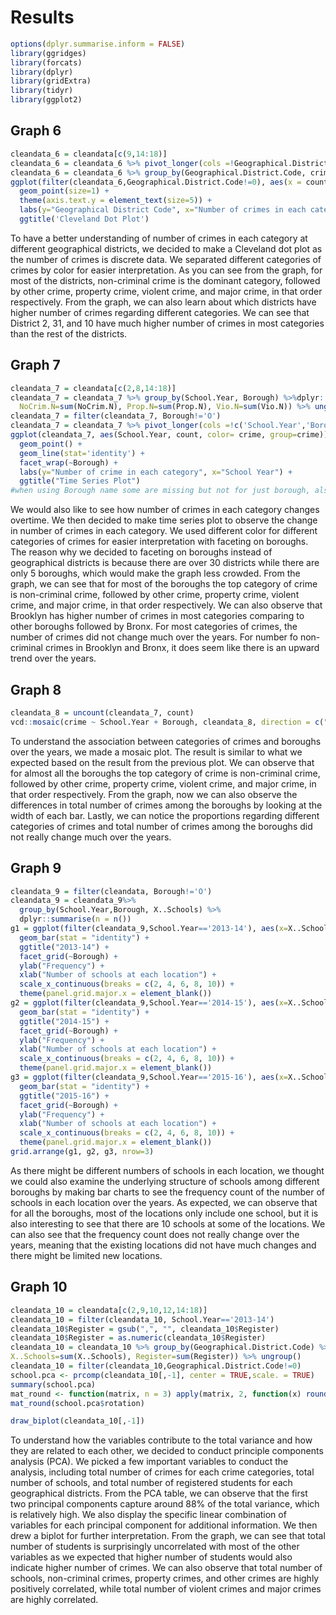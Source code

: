 # Results

```r
options(dplyr.summarise.inform = FALSE)
library(ggridges)
library(forcats)
library(dplyr)
library(gridExtra)
library(tidyr)
library(ggplot2)
```

## Graph 6
```r
cleandata_6 = cleandata[c(9,14:18)]
cleandata_6 = cleandata_6 %>% pivot_longer(cols =!Geographical.District.Code, names_to = "crime",values_to ="count")
cleandata_6 = cleandata_6 %>% group_by(Geographical.District.Code, crime) %>% dplyr::summarise(count_sum = sum(count))
ggplot(filter(cleandata_6,Geographical.District.Code!=0), aes(x = count_sum, y = reorder(Geographical.District.Code,count_sum), color = crime)) +
  geom_point(size=1) +
  theme(axis.text.y = element_text(size=5)) +
  labs(y="Geographical District Code", x="Number of crimes in each category") +
  ggtitle('Cleveland Dot Plot')
```
To have a better understanding of number of crimes in each category at different geographical districts, we decided to make a Cleveland dot plot as the number of crimes is discrete data. We separated different categories of crimes by color for easier interpretation. As you can see from the graph, for most of the districts, non-criminal crime is the dominant category, followed by other crime, property crime, violent crime, and major crime, in that order respectively. From the graph, we can also learn about which districts have higher number of crimes regarding different categories. We can see that District 2, 31, and 10 have much higher number of crimes in most categories than the rest of the districts. 

## Graph 7
```r
cleandata_7 = cleandata[c(2,8,14:18)]
cleandata_7 = cleandata_7 %>% group_by(School.Year, Borough) %>%dplyr::summarise(Major.N=sum(Major.N),Oth.N=sum(Oth.N),
  NoCrim.N=sum(NoCrim.N), Prop.N=sum(Prop.N), Vio.N=sum(Vio.N)) %>% ungroup()
cleandata_7 = filter(cleandata_7, Borough!='O')
cleandata_7 = cleandata_7 %>% pivot_longer(cols =!c('School.Year','Borough'), names_to = "crime", values_to ="count")
ggplot(cleandata_7, aes(School.Year, count, color= crime, group=crime)) +
  geom_point() +
  geom_line(stat='identity') +
  facet_wrap(~Borough) +
  labs(y="Number of crime in each category", x="School Year") +
  ggtitle("Time Series Plot")
#when using Borough name some are missing but not for just borough, also (District0->Borough O is a problem still)
```
We would also like to see how number of crimes in each category changes overtime. We then decided to make time series plot to observe the change in number of crimes in each category. We used different color for different categories of crimes for easier interpretation with faceting on boroughs. The reason why we decided to faceting on boroughs instead of geographical districts is because there are over 30 districts while there are only 5 boroughs, which would make the graph less crowded. From the graph, we can see that for most of the boroughs the top category of crime is non-criminal crime, followed by other crime, property crime, violent crime, and major crime, in that order respectively. We can also observe that Brooklyn has higher number of crimes in most categories comparing to other boroughs followed by Bronx. For most categories of crimes, the number of crimes did not change much over the years. For number fo non-criminal crimes in Brooklyn and Bronx, it does seem like there is an upward trend over the years. 

## Graph 8
```r
cleandata_8 = uncount(cleandata_7, count)
vcd::mosaic(crime ~ School.Year + Borough, cleandata_8, direction = c("v", "v", "h")) 
```
To understand the association between categories of crimes and boroughs over the years, we made a mosaic plot. The result is similar to what we expected based on the result from the previous plot. We can observe that for almost all the boroughs the top category of crime is non-criminal crime, followed by other crime, property crime, violent crime, and major crime, in that order respectively. From the graph, now we can also observe the differences in total number of crimes among the boroughs by looking at the width of each bar. Lastly, we can notice the proportions regarding different categories of crimes and total number of crimes among the boroughs did not really change much over the years. 

## Graph 9
```r
cleandata_9 = filter(cleandata, Borough!='O')
cleandata_9 = cleandata_9%>%
  group_by(School.Year,Borough, X..Schools) %>%
  dplyr::summarise(n = n()) 
g1 = ggplot(filter(cleandata_9,School.Year=='2013-14'), aes(x=X..Schools,y=n)) +
  geom_bar(stat = "identity") +
  ggtitle("2013-14") +
  facet_grid(~Borough) +
  ylab("Frequency") +
  xlab("Number of schools at each location") +
  scale_x_continuous(breaks = c(2, 4, 6, 8, 10)) +
  theme(panel.grid.major.x = element_blank())
g2 = ggplot(filter(cleandata_9,School.Year=='2014-15'), aes(x=X..Schools,y=n)) +
  geom_bar(stat = "identity") +
  ggtitle("2014-15") +
  facet_grid(~Borough) +
  ylab("Frequency") +
  xlab("Number of schools at each location") +
  scale_x_continuous(breaks = c(2, 4, 6, 8, 10)) +
  theme(panel.grid.major.x = element_blank())
g3 = ggplot(filter(cleandata_9,School.Year=='2015-16'), aes(x=X..Schools,y=n)) +
  geom_bar(stat = "identity") +
  ggtitle("2015-16") +
  facet_grid(~Borough) +
  ylab("Frequency") +
  xlab("Number of schools at each location") +
  scale_x_continuous(breaks = c(2, 4, 6, 8, 10)) +
  theme(panel.grid.major.x = element_blank()) 
grid.arrange(g1, g2, g3, nrow=3)
```
As there might be different numbers of schools in each location, we thought we could also examine the underlying structure of schools among different boroughs by making bar charts to see the frequency count of the number of schools in each location over the years. As expected, we can observe that for all the boroughs, most of the locations only include one school, but it is also interesting to see that there are 10 schools at some of the locations. We can also see that the frequency count does not really change over the years, meaning that the existing locations did not have much changes and there might be limited new locations. 

## Graph 10
```r
cleandata_10 = cleandata[c(2,9,10,12,14:18)]
cleandata_10 = filter(cleandata_10, School.Year=='2013-14') 
cleandata_10$Register = gsub(",", "", cleandata_10$Register) 
cleandata_10$Register = as.numeric(cleandata_10$Register)
cleandata_10 = cleandata_10 %>% group_by(Geographical.District.Code) %>%dplyr::summarise(Major.N=sum(Major.N),Oth.N=sum(Oth.N), NoCrim.N=sum(NoCrim.N), Prop.N=sum(Prop.N), Vio.N=sum(Vio.N),
X..Schools=sum(X..Schools), Register=sum(Register)) %>% ungroup()
cleandata_10 = filter(cleandata_10,Geographical.District.Code!=0)
school.pca <- prcomp(cleandata_10[,-1], center = TRUE,scale. = TRUE)
summary(school.pca)
mat_round <- function(matrix, n = 3) apply(matrix, 2, function(x) round(x, n))
mat_round(school.pca$rotation)
```

```r
draw_biplot(cleandata_10[,-1])
```
To understand how the variables contribute to the total variance and how they are related to each other, we decided to conduct principle components analysis (PCA). We picked a few important variables to conduct the analysis, including total number of crimes for each crime categories, total number of schools, and total number of registered students for each geographical districts. From the PCA table, we can observe that the first two principal components capture around 88% of the total variance, which is relatively high. We also display the specific linear combination of variables for each principal component for additional information. We then drew a biplot for further interpretation. From the graph, we can see that total number of students is surprisingly uncorrelated with most of the other variables as we expected that higher number of students would also indicate higher number of crimes. We can also observe that total number of schools, non-criminal crimes, property crimes, and other crimes are highly positively correlated, while total number of violent crimes and major crimes are highly correlated. 






